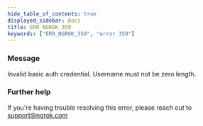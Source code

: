 ```yaml
---
hide_table_of_contents: true
displayed_sidebar: docs
title: ERR_NGROK_359
keywords: ["ERR_NGROK_359", "error 359"]
---
```


### Message

Invalid basic auth credential. Username must not be zero length.

### Further help

If you're having trouble resolving this error, please reach out to [support@ngrok.com](mailto:support@ngrok.com?subject=Help%20with%20ERR_NGROK_359)
